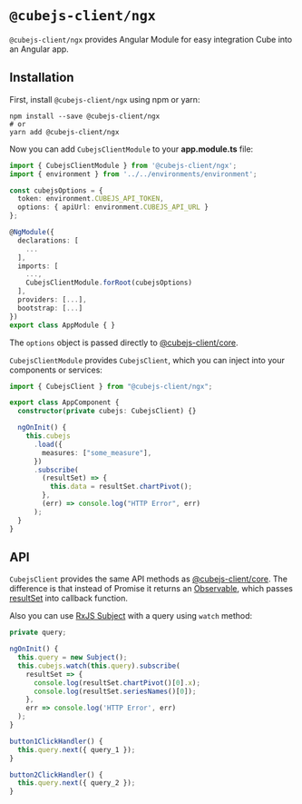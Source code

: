 # `@cubejs-client/ngx`

`@cubejs-client/ngx` provides Angular Module for easy integration Cube into an
Angular app.

## Installation

First, install `@cubejs-client/ngx` using npm or yarn:

```bash{outputLines: 2}
npm install --save @cubejs-client/ngx
# or
yarn add @cubejs-client/ngx
```

Now you can add `CubejsClientModule` to your **app.module.ts** file:

```typescript
import { CubejsClientModule } from '@cubejs-client/ngx';
import { environment } from '../../environments/environment';

const cubejsOptions = {
  token: environment.CUBEJS_API_TOKEN,
  options: { apiUrl: environment.CUBEJS_API_URL }
};

@NgModule({
  declarations: [
    ...
  ],
  imports: [
    ...,
    CubejsClientModule.forRoot(cubejsOptions)
  ],
  providers: [...],
  bootstrap: [...]
})
export class AppModule { }
```

The `options` object is passed directly to
[@cubejs-client/core](/reference/frontend/cubejs-client-core).

`CubejsClientModule` provides `CubejsClient`, which you can inject into your
components or services:

```typescript
import { CubejsClient } from "@cubejs-client/ngx";

export class AppComponent {
  constructor(private cubejs: CubejsClient) {}

  ngOnInit() {
    this.cubejs
      .load({
        measures: ["some_measure"],
      })
      .subscribe(
        (resultSet) => {
          this.data = resultSet.chartPivot();
        },
        (err) => console.log("HTTP Error", err)
      );
  }
}
```

## API

`CubejsClient` provides the same API methods as
[@cubejs-client/core](/reference/frontend/cubejs-client-core#cubejsapi). The
difference is that instead of Promise it returns an
[Observable](http://reactivex.io/rxjs/class/es6/Observable.js~Observable.html),
which passes [resultSet](/reference/frontend/cubejs-client-core#resultset) into
callback function.

Also you can use [RxJS Subject](https://rxjs-dev.firebaseapp.com/guide/subject)
with a query using `watch` method:

```typescript
private query;

ngOnInit() {
  this.query = new Subject();
  this.cubejs.watch(this.query).subscribe(
    resultSet => {
      console.log(resultSet.chartPivot()[0].x);
      console.log(resultSet.seriesNames()[0]);
    },
    err => console.log('HTTP Error', err)
  );
}

button1ClickHandler() {
  this.query.next({ query_1 });
}

button2ClickHandler() {
  this.query.next({ query_2 });
}
```
